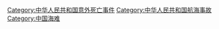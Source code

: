 [[Category:中华人民共和国意外死亡事件|Category:中华人民共和国意外死亡事件]]
[[Category:中华人民共和国航海事故|Category:中华人民共和国航海事故]]
[[Category:中国海难|Category:中国海难]]